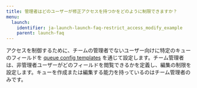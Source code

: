 ---
title: 管理者はどのユーザーが修正アクセスを持つかをどのように制限できますか？
menu:
  launch:
    identifier: ja-launch-launch-faq-restrict_access_modify_example
    parent: launch-faq
---

アクセスを制御するために、チームの管理者でないユーザー向けに特定のキューのフィールドを [queue config templates](/ja/launch/set-up-launch/setup-queue-advanced) を通じて設定します。チーム管理者は、非管理者ユーザーがどのフィールドを閲覧できるかを定義し、編集の制限を設定します。キューを作成または編集する能力を持っているのはチーム管理者のみです。